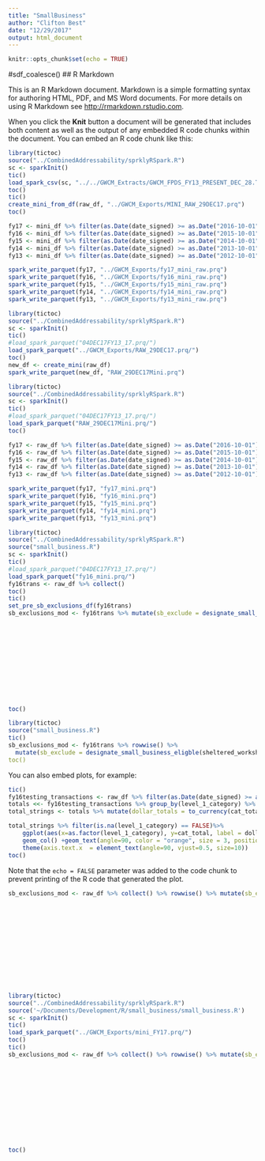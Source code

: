 ```yaml
---
title: "SmallBusiness"
author: "Clifton Best"
date: "12/29/2017"
output: html_document
---
```


```r
knitr::opts_chunk$set(echo = TRUE)
```
#sdf_coalesce()
## R Markdown

This is an R Markdown document. Markdown is a simple formatting syntax for authoring HTML, PDF, and MS Word documents. For more details on using R Markdown see <http://rmarkdown.rstudio.com>.

When you click the **Knit** button a document will be generated that includes both content as well as the output of any embedded R code chunks within the document. You can embed an R code chunk like this:

```r
library(tictoc)
source("../CombinedAddressability/sprklyRSpark.R")
sc <- sparkInit()
tic()
load_spark_csv(sc, "../../GWCM_Extracts/GWCM_FPDS_FY13_PRESENT_DEC_28.TSV", "../GWCM_Exports/RAW_29DEC17.prq", "../GWCM_Exports/GWCM_29DEC17.prq")
toc()
tic()
create_mini_from_df(raw_df, "../GWCM_Exports/MINI_RAW_29DEC17.prq")
toc()

fy17 <- mini_df %>% filter(as.Date(date_signed) >= as.Date("2016-10-01") & as.Date(date_signed) <= as.Date("2017-09-30"))
fy16 <- mini_df %>% filter(as.Date(date_signed) >= as.Date("2015-10-01") & as.Date(date_signed) <= as.Date("2016-09-30"))
fy15 <- mini_df %>% filter(as.Date(date_signed) >= as.Date("2014-10-01") & as.Date(date_signed) <= as.Date("2015-09-30"))
fy14 <- mini_df %>% filter(as.Date(date_signed) >= as.Date("2013-10-01") & as.Date(date_signed) <= as.Date("2014-09-30"))
fy13 <- mini_df %>% filter(as.Date(date_signed) >= as.Date("2012-10-01") & as.Date(date_signed) <= as.Date("2013-09-30"))

spark_write_parquet(fy17, "../GWCM_Exports/fy17_mini_raw.prq")
spark_write_parquet(fy16, "../GWCM_Exports/fy16_mini_raw.prq")
spark_write_parquet(fy15, "../GWCM_Exports/fy15_mini_raw.prq")
spark_write_parquet(fy14, "../GWCM_Exports/fy14_mini_raw.prq")
spark_write_parquet(fy13, "../GWCM_Exports/fy13_mini_raw.prq")


```

```r
library(tictoc)
source("../CombinedAddressability/sprklyRSpark.R")
sc <- sparkInit()
tic()
#load_spark_parquet("04DEC17FY13_17.prq/")
load_spark_parquet("../GWCM_Exports/RAW_29DEC17.prq/")
toc()
new_df <- create_mini(raw_df)
spark_write_parquet(new_df, "RAW_29DEC17Mini.prq")
```

```r
library(tictoc)
source("../CombinedAddressability/sprklyRSpark.R")
sc <- sparkInit()
tic()
#load_spark_parquet("04DEC17FY13_17.prq/")
load_spark_parquet("RAW_29DEC17Mini.prq/")
toc()
```
```r
fy17 <- raw_df %>% filter(as.Date(date_signed) >= as.Date("2016-10-01") & as.Date(date_signed) <= as.Date("2017-09-30"))
fy16 <- raw_df %>% filter(as.Date(date_signed) >= as.Date("2015-10-01") & as.Date(date_signed) <= as.Date("2016-09-30"))
fy15 <- raw_df %>% filter(as.Date(date_signed) >= as.Date("2014-10-01") & as.Date(date_signed) <= as.Date("2015-09-30"))
fy14 <- raw_df %>% filter(as.Date(date_signed) >= as.Date("2013-10-01") & as.Date(date_signed) <= as.Date("2014-09-30"))
fy13 <- raw_df %>% filter(as.Date(date_signed) >= as.Date("2012-10-01") & as.Date(date_signed) <= as.Date("2013-09-30"))

spark_write_parquet(fy17, "fy17_mini.prq")
spark_write_parquet(fy16, "fy16_mini.prq")
spark_write_parquet(fy15, "fy15_mini.prq")
spark_write_parquet(fy14, "fy14_mini.prq")
spark_write_parquet(fy13, "fy13_mini.prq")

```

```r
library(tictoc)
source("../CombinedAddressability/sprklyRSpark.R")
source("small_business.R")
sc <- sparkInit()
tic()
#load_spark_parquet("04DEC17FY13_17.prq/")
load_spark_parquet("fy16_mini.prq/")
fy16trans <- raw_df %>% collect()
toc()
tic()
set_pre_sb_exclusions_df(fy16trans)
sb_exclusions_mod <- fy16trans %>% mutate(sb_exclude = designate_small_business_eligble(sheltered_workshop_flag,
                                                                                                                 pop_country_code,
                                                                                                                 date_signed,
                                                                                                                 vendor_duns_number,
                                                                                                                 contingency_ops,
                                                                                                                 foreign_government,
                                                                                                                 foreign_funding_desc,
                                                                                                                 funding_agency_code,
                                                                                                                 reason_not_competed,
                                                                                                                 product_or_service_code,
                                                                                                                 contracting_office_id,
                                                                                                                 piid, reference_piid,
                                                                                                                 idv_ref_idv_piid) )
toc()
```










```r
library(tictoc)
source("small_business.R")
tic()
sb_exclusions_mod <- fy16trans %>% rowwise() %>% 
  mutate(sb_exclude = designate_small_business_eligble(sheltered_workshop_flag, pop_country_code, date_signed, vendor_duns_number, contingency_ops, foreign_government, foreign_funding_desc, funding_agency_code, reason_not_competed, product_or_service_code, contracting_office_id,  piid, reference_piid, `idv_ref_idv_piid) )
toc()


```


You can also embed plots, for example:

```r
tic()
fy16testing_transactions <- raw_df %>% filter(as.Date(date_signed) >= as.Date("2015-10-01") & as.Date(date_signed) <= as.Date("2016-09-30"))  
totals <<- fy16testing_transactions %>% group_by(level_1_category) %>% summarise(cat_total = sum(dollars_obligated)) %>% collect()
total_strings <- totals %>% mutate(dollar_totals = to_currency(cat_total, currency_symbol = "$", symbol_first = TRUE, group_size = 3, group_delim = ",", decimal_size = 2,decimal_delim = ".")) %>% collect()                                                                                                     

total_strings %>% filter(is.na(level_1_category) == FALSE)%>%
    ggplot(aes(x=as.factor(level_1_category), y=cat_total, label = dollar_totals) ) + 
    geom_col() +geom_text(angle=90, color = "orange", size = 3, position = position_stack(vjust = 0.5))+
    theme(axis.text.x  = element_text(angle=90, vjust=0.5, size=10))
toc()
```

Note that the `echo = FALSE` parameter was added to the code chunk to prevent printing of the R code that generated the plot.


```r
sb_exclusions_mod <- raw_df %>% collect() %>% rowwise() %>% mutate(sb_exclude = designate_small_business_eligble(1, sheltered_workshop_flag,
                                                                                                                 pop_country_code,
                                                                                                                 date_signed,
                                                                                                                 vendor_duns_number,
                                                                                                                 contingency_ops,
                                                                                                                 foreign_government,
                                                                                                                 foreign_funding_desc,
                                                                                                                 funding_agency_code,
                                                                                                                 reason_not_competed,
                                                                                                                 product_or_service_code,
                                                                                                                 contracting_office_id,
                                                                                                                 piid, reference_piid,
                                                                                                                 idv_ref_idv_piid) )

```





```r
library(tictoc)
source("../CombinedAddressability/sprklyRSpark.R")
source('~/Documents/Development/R/small_business/small_business.R')
sc <- sparkInit() 
tic()
load_spark_parquet("../GWCM_Exports/mini_FY17.prq/")
toc()
tic()
sb_exclusions_mod <- raw_df %>% collect() %>% rowwise() %>% mutate(sb_exclude = designate_small_business_eligble(1, sheltered_workshop_flag,
                                                                                                                 pop_country_code,
                                                                                                                 date_signed,
                                                                                                                 vendor_duns_number,
                                                                                                                 contingency_ops,
                                                                                                                 foreign_government,
                                                                                                                 foreign_funding_desc,
                                                                                                                 funding_agency_code,
                                                                                                                 reason_not_competed,
                                                                                                                 product_or_service_code,
                                                                                                                 contracting_office_id,
                                                                                                                 piid, reference_piid,
                                                                                                                 idv_ref_idv_piid) )
toc()

```

